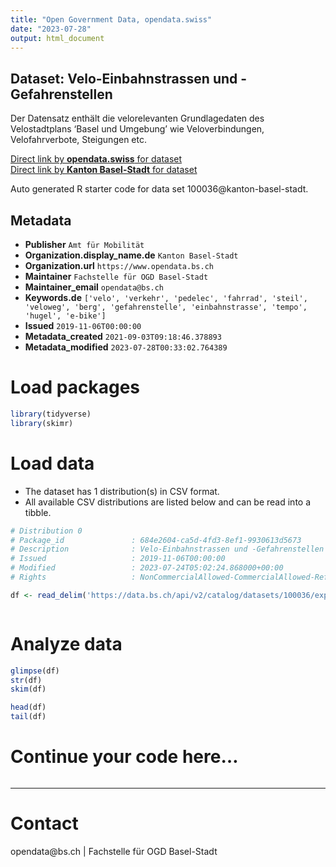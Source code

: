 ```yaml
---
title: "Open Government Data, opendata.swiss"
date: "2023-07-28"
output: html_document
---
```


## Dataset: Velo-Einbahnstrassen und -Gefahrenstellen

Der Datensatz enthält die velorelevanten Grundlagedaten des Velostadtplans 'Basel und Umgebung' wie Veloverbindungen, Velofahrverbote, Steigungen etc.

[Direct link by **opendata.swiss** for dataset](https://opendata.swiss/de/dataset/velo-einbahnstrassen-und-gefahrenstellen)<br>
[Direct link by **Kanton Basel-Stadt** for dataset](https://data.bs.ch/explore/dataset/100036/)

Auto generated R starter code for data set 100036@kanton-basel-stadt.

## Metadata

- **Publisher** `Amt für Mobilität`
- **Organization.display_name.de** `Kanton Basel-Stadt`
- **Organization.url** `https://www.opendata.bs.ch`
- **Maintainer** `Fachstelle für OGD Basel-Stadt`
- **Maintainer_email** `opendata@bs.ch`
- **Keywords.de** `['velo', 'verkehr', 'pedelec', 'fahrrad', 'steil', 'veloweg', 'berg', 'gefahrenstelle', 'einbahnstrasse', 'tempo', 'hugel', 'e-bike']`
- **Issued** `2019-11-06T00:00:00`
- **Metadata_created** `2021-09-03T09:18:46.378893`
- **Metadata_modified** `2023-07-28T00:33:02.764389`


# Load packages

```r

library(tidyverse)
library(skimr)

```

# Load data

-   The dataset has 1 distribution(s) in CSV format.
-   All available CSV distributions are listed below and can be read into a tibble.

```r

# Distribution 0
# Package_id               : 684e2604-ca5d-4fd3-8ef1-9930613d5673
# Description              : Velo-Einbahnstrassen und -Gefahrenstellen (csv)
# Issued                   : 2019-11-06T00:00:00
# Modified                 : 2023-07-24T05:02:24.868000+00:00
# Rights                   : NonCommercialAllowed-CommercialAllowed-ReferenceRequired

df <- read_delim('https://data.bs.ch/api/v2/catalog/datasets/100036/exports/csv')



```

# Analyze data

```r

glimpse(df)
str(df)
skim(df)

head(df)
tail(df)

```

# Continue your code here...

```r

```

------------------------------------------------------------------------

# Contact

opendata@bs.ch | Fachstelle für OGD Basel-Stadt
